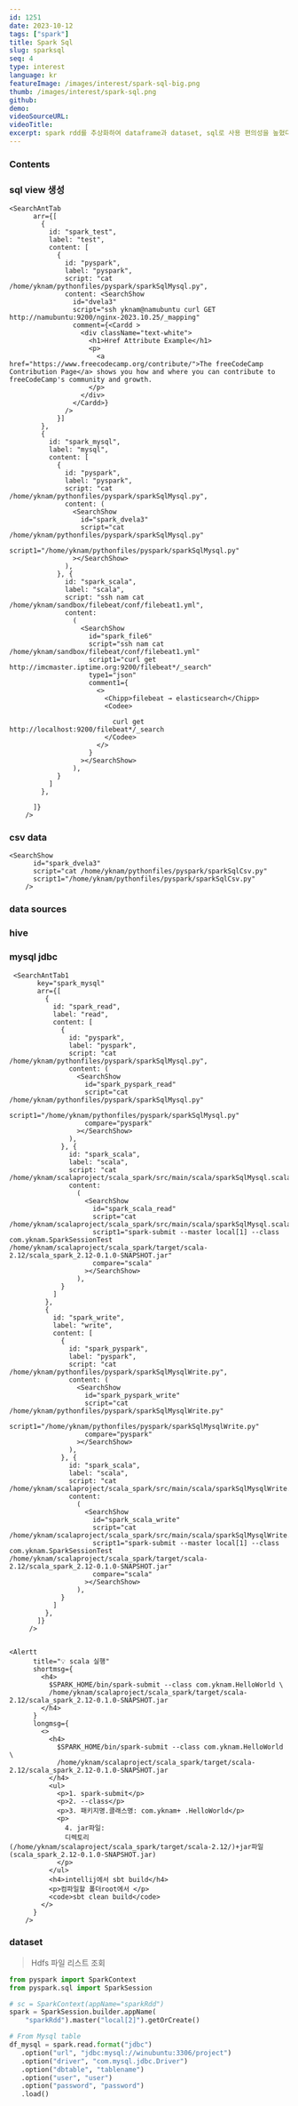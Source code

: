 ```yaml
---
id: 1251
date: 2023-10-12
tags: ["spark"]
title: Spark Sql
slug: sparksql
seq: 4
type: interest
language: kr
featureImage: /images/interest/spark-sql-big.png
thumb: /images/interest/spark-sql.png
github:
demo:
videoSourceURL:
videoTitle:
excerpt: spark rdd를 추상화하여 dataframe과 dataset, sql로 사용 편의성을 높혔다.
---
```


### Contents

### sql view 생성


    <SearchAntTab
          arr={[
            {
              id: "spark_test",
              label: "test",
              content: [
                {
                  id: "pyspark",
                  label: "pyspark",
                  script: "cat /home/yknam/pythonfiles/pyspark/sparkSqlMysql.py",
                  content: <SearchShow
                    id="dvela3"
                    script="ssh yknam@namubuntu curl GET http://namubuntu:9200/nginx-2023.10.25/_mapping"
                    comment={<Cardd >
                      <div className="text-white">
                        <h1>Href Attribute Example</h1>
                        <p>
                          <a href="https://www.freecodecamp.org/contribute/">The freeCodeCamp Contribution Page</a> shows you how and where you can contribute to freeCodeCamp's community and growth.
                        </p>
                      </div>
                    </Cardd>}
                  />
                }]
            },
            {
              id: "spark_mysql",
              label: "mysql",
              content: [
                {
                  id: "pyspark",
                  label: "pyspark",
                  script: "cat /home/yknam/pythonfiles/pyspark/sparkSqlMysql.py",
                  content: (
                    <SearchShow
                      id="spark_dvela3"
                      script="cat /home/yknam/pythonfiles/pyspark/sparkSqlMysql.py"
                      script1="/home/yknam/pythonfiles/pyspark/sparkSqlMysql.py"
                    ></SearchShow>
                  ),
                }, {
                  id: "spark_scala",
                  label: "scala",
                  script: "ssh nam cat /home/yknam/sandbox/filebeat/conf/filebeat1.yml",
                  content:
                    (
                      <SearchShow
                        id="spark_file6"
                        script="ssh nam cat /home/yknam/sandbox/filebeat/conf/filebeat1.yml"
                        script1="curl get http://imcmaster.iptime.org:9200/filebeat*/_search"
                        type1="json"
                        comment1={
                          <>
                            <Chipp>filebeat → elasticsearch</Chipp>
                            <Codee>

                              curl get http://localhost:9200/filebeat*/_search
                            </Codee>
                          </>
                        }
                      ></SearchShow>
                    ),
                }
              ]
            },

          ]}
        />

### csv data

    <SearchShow
          id="spark_dvela3"
          script="cat /home/yknam/pythonfiles/pyspark/sparkSqlCsv.py"
          script1="/home/yknam/pythonfiles/pyspark/sparkSqlCsv.py"
        />

### data sources

### hive

### mysql jdbc


     <SearchAntTab1
           key="spark_mysql"
           arr={[
             {
               id: "spark_read",
               label: "read",
               content: [
                 {
                   id: "pyspark",
                   label: "pyspark",
                   script: "cat /home/yknam/pythonfiles/pyspark/sparkSqlMysql.py",
                   content: (
                     <SearchShow
                       id="spark_pyspark_read"
                       script="cat /home/yknam/pythonfiles/pyspark/sparkSqlMysql.py"
                       script1="/home/yknam/pythonfiles/pyspark/sparkSqlMysql.py"
                       compare="pyspark"
                     ></SearchShow>
                   ),
                 }, {
                   id: "spark_scala",
                   label: "scala",
                   script: "cat /home/yknam/scalaproject/scala_spark/src/main/scala/sparkSqlMysql.scala",
                   content:
                     (
                       <SearchShow
                         id="spark_scala_read"
                         script="cat /home/yknam/scalaproject/scala_spark/src/main/scala/sparkSqlMysql.scala"
                         script1="spark-submit --master local[1] --class com.yknam.SparkSessionTest /home/yknam/scalaproject/scala_spark/target/scala-2.12/scala_spark_2.12-0.1.0-SNAPSHOT.jar"
                         compare="scala"
                       ></SearchShow>
                     ),
                 }
               ]
             },
             {
               id: "spark_write",
               label: "write",
               content: [
                 {
                   id: "spark_pyspark",
                   label: "pyspark",
                   script: "cat /home/yknam/pythonfiles/pyspark/sparkSqlMysqlWrite.py",
                   content: (
                     <SearchShow
                       id="spark_pyspark_write"
                       script="cat /home/yknam/pythonfiles/pyspark/sparkSqlMysqlWrite.py"
                       script1="/home/yknam/pythonfiles/pyspark/sparkSqlMysqlWrite.py"
                       compare="pyspark"
                     ></SearchShow>
                   ),
                 }, {
                   id: "spark_scala",
                   label: "scala",
                   script: "cat /home/yknam/scalaproject/scala_spark/src/main/scala/sparkSqlMysqlWrite.scala",
                   content:
                     (
                       <SearchShow
                         id="spark_scala_write"
                         script="cat /home/yknam/scalaproject/scala_spark/src/main/scala/sparkSqlMysqlWrite.scala"
                         script1="spark-submit --master local[1] --class com.yknam.SparkSessionTest /home/yknam/scalaproject/scala_spark/target/scala-2.12/scala_spark_2.12-0.1.0-SNAPSHOT.jar"
                         compare="scala"
                       ></SearchShow>
                     ),
                 }
               ]
             },
           ]}
         />


    <Alertt
          title="💡 scala 실행"
          shortmsg={
            <h4>
              $SPARK_HOME/bin/spark-submit --class com.yknam.HelloWorld \
              /home/yknam/scalaproject/scala_spark/target/scala-2.12/scala_spark_2.12-0.1.0-SNAPSHOT.jar
            </h4>
          }
          longmsg={
            <>
              <h4>
                $SPARK_HOME/bin/spark-submit --class com.yknam.HelloWorld \
                /home/yknam/scalaproject/scala_spark/target/scala-2.12/scala_spark_2.12-0.1.0-SNAPSHOT.jar
              </h4>
              <ul>
                <p>1. spark-submit</p>
                <p>2. --class</p>
                <p>3. 패키지명.클래스명: com.yknam+ .HelloWorld</p>
                <p>
                  4. jar파일:
                  디렉토리(/home/yknam/scalaproject/scala_spark/target/scala-2.12/)+jar파일(scala_spark_2.12-0.1.0-SNAPSHOT.jar)
                </p>
              </ul>
              <h4>intellij에서 sbt build</h4>
              <p>컴파일할 폴더root에서 </p>
              <code>sbt clean build</code>
            </>
          }
        />
### dataset

> Hdfs 파일 리스트 조회

```python
from pyspark import SparkContext
from pyspark.sql import SparkSession

# sc = SparkContext(appName="sparkRdd")
spark = SparkSession.builder.appName(
    "sparkRdd").master("local[2]").getOrCreate()

# From Mysql table
df_mysql = spark.read.format("jdbc")
   .option("url", "jdbc:mysql://winubuntu:3306/project")
   .option("driver", "com.mysql.jdbc.Driver")
   .option("dbtable", "tablename")
   .option("user", "user")
   .option("password", "password")
   .load()
```

